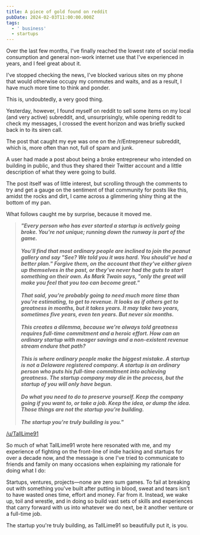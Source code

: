 ```yaml
---
title: A piece of gold found on reddit
pubDate: 2024-02-03T11:00:00.000Z
tags:
  - ' business'
  - startups
---
```


Over the last few months, I've finally reached the lowest rate of social media consumption and general non-work internet use that I've experienced in years, and I feel great about it.

I've stopped checking the news, I've blocked various sites on my phone that would otherwise occupy my commutes and waits, and as a result, I have much more time to think and ponder.

This is, undoubtedly, a very good thing.

Yesterday, however, I found myself on reddit to sell some items on my local (and very active) subreddit, and, unsurprisingly, while opening reddit to check my messages, I crossed the event horizon and was briefly sucked back in to its siren call.

The post that caught my eye was one on the /r/Entrepreneur subreddit, which is, more often than not, full of spam and junk.

A user had made a post about being a broke entrepreneur who intended on building in public, and thus they shared their Twitter account and a little description of what they were going to build.

The post itself was of little interest, but scrolling through the comments to try and get a gauge on the sentiment of that community for posts like this, amidst the rocks and dirt, I came across a glimmering shiny thing at the bottom of my pan.

What follows caught me by surprise, because it moved me.

> ***"Every person who has ever started a startup is actively going broke. You're not unique; running down the runway is part of the game.***\
> \
> ***You'll find that most ordinary people are inclined to join the peanut gallery and say "See? We told you it was hard. You should've had a better plan." Forgive them, on the account that they've either given up themselves in the past, or they've never had the guts to start something on their own. As Mark Twain says, "only the great will make you feel that you too can become great."***\
> \
> ***That said, you're probably going to need much more time than you're estimating, to get to revenue. It looks as if others get to greatness in months, but it takes years. It may take two years, sometimes five years, even ten years. But never six months.***\
> \
> ***This creates a dilemma, because we're always told greatness requires full-time commitment and a heroic effort. How can an ordinary startup with meager savings and a non-existent revenue stream endure that path?***\
> \
> ***This is where ordinary people make the biggest mistake. A startup is not a Delaware registered company. A startup is an ordinary person who puts his full-time commitment into achieving greatness. The startup company may die in the process, but the startup of you will only have begun.***\
> \
> ***Do what you need to do to preserve yourself. Keep the company going if you want to, or take a job. Keep the idea, or dump the idea. Those things are not the startup you're building.***\
> \
> ***The startup you're truly building is you."***

[/u/TallLime91](https://www.reddit.com/r/Entrepreneur/comments/1agzpof/comment/kokus61/?utm_source=share\&utm_medium=web2x\&context=3)

So much of what TallLime91 wrote here resonated with me, and my experience of fighting on the front-line of indie hacking and startups for over a decade now, and the message is one I've tried to communicate to friends and family on many occasions when explaining my rationale for doing what I do:

Startups, ventures, projects—none are zero sum games. To fail at breaking out with something you've built after putting in blood, sweat and tears isn't to have wasted ones time, effort and money. Far from it. Instead, we wake up, toil and wrestle, and in doing so build vast sets of skills and experiences that carry forward with us into whatever we do next, be it another venture or a full-time job.

The startup you're truly building, as TallLime91 so beautifully put it, is you.
